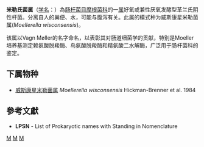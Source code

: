 {{Automatic taxobox
| taxon = Moellerella
| authority = Hickman-Brenner et al.， 1984
| type species = 威斯康星米勒菌属<br>''Moellerella wisconsensis''
| type species authority = Hickman-Brenner et al.， 1984
}}
'''米勒氏菌属'''（[[学名|学名]]：{{lang|la|''Moellerella''}}）為[[肠杆菌目|肠杆菌目]][[摩根菌科|摩根菌科]]的一[[属|属]]好氧或兼性厌氧发酵型革兰氏阴性杆菌。分离自人的粪便、水，可能与腹泻有关。此属的模式种为威斯康星米勒菌属(''Moellerella wisconsensis'')。

该属以Vagn Møller的名字命名，以表彰其对肠道细菌学的贡献，特别是Moeller培养基测定赖氨酸脱羧酶、鸟氨酸脱羧酶和精氨酸二水解酶，广泛用于肠杆菌科的鉴定。

==下属物种==
* [[威斯康星米勒菌属|威斯康星米勒菌属]] ''Moellerella wisconsensis'' Hickman-Brenner et al. 1984

==參考文獻==
{{reflist}}
* '''LPSN''' - List of Prokaryotic names with Standing in Nomenclature

{{taxonbar}}

[[Category:_革兰氏阴性菌|M]]
[[Category:_摩根菌科|M]]
[[Category:_1984年描述的分类群|M]]